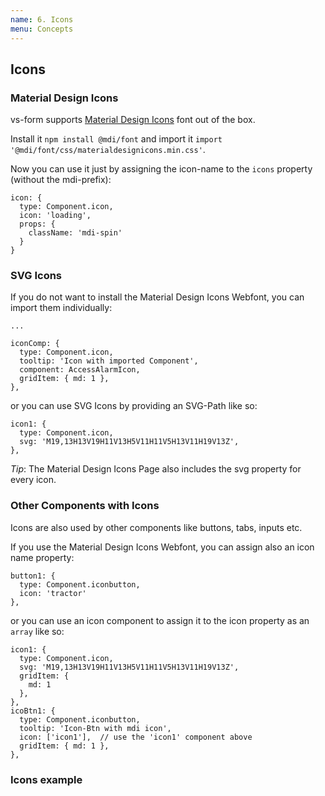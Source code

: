 ```yaml
---
name: 6. Icons
menu: Concepts
---
```



## Icons

### Material Design Icons

vs-form supports [Material Design Icons](https://materialdesignicons.com/) font out of the box.

Install it `npm install @mdi/font`
and import it `import '@mdi/font/css/materialdesignicons.min.css'`.

Now you can use it just by assigning the icon-name to the `icons` property (without the mdi-prefix):

    icon: {
      type: Component.icon,
      icon: 'loading',
      props: {
        className: 'mdi-spin'
      }
    }

### SVG Icons

If you do not want to install the Material Design Icons Webfont,
you can import them individually:

    ...

    iconComp: {
      type: Component.icon,
      tooltip: 'Icon with imported Component',
      component: AccessAlarmIcon,
      gridItem: { md: 1 },
    },


or you can use SVG Icons by providing an SVG-Path like so:

    icon1: {
      type: Component.icon,
      svg: 'M19,13H13V19H11V13H5V11H11V5H13V11H19V13Z',
    },

*Tip*: The Material Design Icons Page also includes the svg property for every icon.

### Other Components with Icons

Icons are also used by other components like buttons, tabs, inputs etc.

If you use the Material Design Icons Webfont, you can assign also an icon name property:

    button1: {
      type: Component.iconbutton,
      icon: 'tractor'
    },

or you can use an icon component to assign it to the icon property as an `array` like so:

    icon1: {
      type: Component.icon,
      svg: 'M19,13H13V19H11V13H5V11H11V5H13V11H19V13Z',
      gridItem: {
        md: 1
      },
    },
    icoBtn1: {
      type: Component.iconbutton,
      tooltip: 'Icon-Btn with mdi icon',
      icon: ['icon1'],  // use the 'icon1' component above
      gridItem: { md: 1 },
    },

### Icons example

<Form schemaName={'icons'} mdi={true} />





